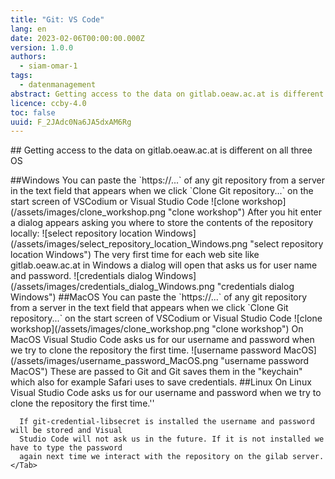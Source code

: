 ```yaml
---
title: "Git: VS Code"
lang: en
date: 2023-02-06T00:00:00.000Z
version: 1.0.0
authors:
  - siam-omar-1
tags:
  - datenmanagement
abstract: Getting access to the data on gitlab.oeaw.ac.at is different on all three OS.
licence: ccby-4.0
toc: false
uuid: F_2JAdc0Na6JA5dxAM6Rg
---
```

\## Getting access to the data on gitlab.oeaw.ac.at is different on all three OS

\##Windows
      You can paste the \`https://...\` of any git repository from a server in the text field that appears
      when we click \`Clone Git repository...\` on the start screen of VSCodium or Visual Studio Code
      !\[clone workshop](/assets/images/clone_workshop.png "clone workshop")
      After you hit enter a dialog appears asking you where to store the contents of the repository
      locally:
      !\[select repository location Windows](/assets/images/select_repository_location_Windows.png "select repository location Windows")
      The very first time for each web site like gitlab.oeaw.ac.at in Windows a dialog will open that asks
      us for user name and password.
      !\[credentials dialog Windows](/assets/images/credentials_dialog_Windows.png "credentials dialog Windows")
 ##MacOS
      You can paste the \`https://...\` of any git repository from a server in the text field that appears
      when we click \`Clone Git repository...\` on the start screen of VSCodium or Visual Studio Code
      !\[clone workshop](/assets/images/clone_workshop.png "clone workshop")
      On MacOS Visual Studio Code asks us for our username and password when we try to clone the
      repository the first time.
      !\[username password MacOS](/assets/images/username_password_MacOS.png "username password MacOS")
      These are passed to Git and Git saves them in the "keychain" which also for example Safari
      uses to save credentials.
 ##Linux
      On Linux Visual Studio Code asks us for our username and password when we try to clone the
      repository the first time.''

<SideNote type="info">


```
  If git-credential-libsecret is installed the username and password will be stored and Visual
  Studio Code will not ask us in the future. If it is not installed we have to type the password
  again next time we interact with the repository on the gilab server.
</Tab>
```
</SideNote>